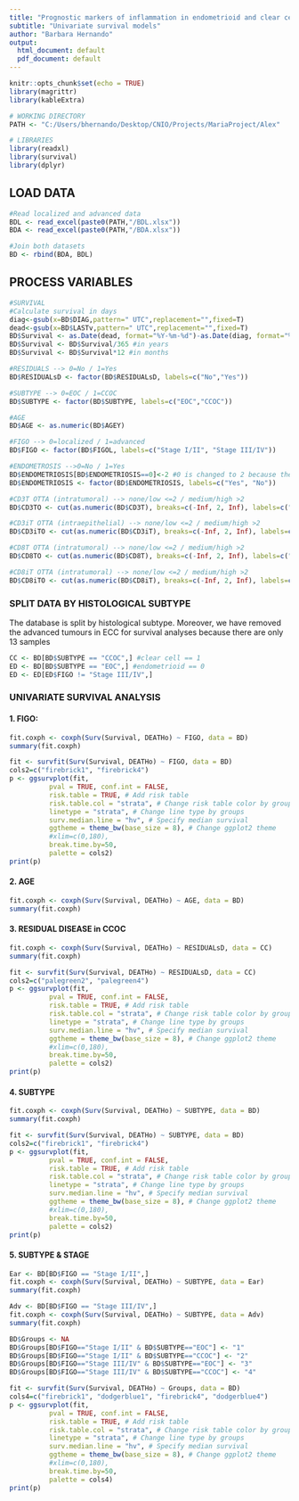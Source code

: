 ---
title: "Prognostic markers of inflammation in endometrioid and clear cell ovarian cancer"
subtitle: "Univariate survival models"
author: "Barbara Hernando"
output: 
  html_document: default
  pdf_document: default
---

```{r setup, include=FALSE}
knitr::opts_chunk$set(echo = TRUE)
library(magrittr)
library(kableExtra)

# WORKING DIRECTORY
PATH <- "C:/Users/bhernando/Desktop/CNIO/Projects/MariaProject/Alex"

# LIBRARIES
library(readxl)
library(survival)
library(dplyr)
```

## LOAD DATA

```{r load_data, warning=FALSE}
#Read localized and advanced data 
BDL <- read_excel(paste0(PATH,"/BDL.xlsx"))
BDA <- read_excel(paste0(PATH,"/BDA.xlsx"))

#Join both datasets
BD <- rbind(BDA, BDL)
```

## PROCESS VARIABLES

```{r process_data}
#SURVIVAL
#Calculate survival in days
diag<-gsub(x=BD$DIAG,pattern=" UTC",replacement="",fixed=T)
dead<-gsub(x=BD$LASTv,pattern=" UTC",replacement="",fixed=T)
BD$Survival <- as.Date(dead, format="%Y-%m-%d")-as.Date(diag, format="%Y-%m-%d") #in days
BD$Survival <- BD$Survival/365 #in years
BD$Survival <- BD$Survival*12 #in months

#RESIDUALS --> 0=No / 1=Yes
BD$RESIDUALsD <- factor(BD$RESIDUALsD, labels=c("No","Yes"))

#SUBTYPE --> 0=EOC / 1=CCOC
BD$SUBTYPE <- factor(BD$SUBTYPE, labels=c("EOC","CCOC"))

#AGE
BD$AGE <- as.numeric(BD$AGEY)

#FIGO --> 0=localized / 1=advanced
BD$FIGO <- factor(BD$FIGOL, labels=c("Stage I/II", "Stage III/IV"))

#ENDOMETROSIS -->0=No / 1=Yes
BD$ENDOMETRIOSIS[BD$ENDOMETRIOSIS==0]<-2 #0 is changed to 2 because the reference category is Yes
BD$ENDOMETRIOSIS <- factor(BD$ENDOMETRIOSIS, labels=c("Yes", "No"))

#CD3T OTTA (intratumoral) --> none/low <=2 / medium/high >2
BD$CD3TO <- cut(as.numeric(BD$CD3T), breaks=c(-Inf, 2, Inf), labels=c("None/Low","Medium/High"))

#CD3iT OTTA (intraepithelial) --> none/low <=2 / medium/high >2
BD$CD3iTO <- cut(as.numeric(BD$CD3iT), breaks=c(-Inf, 2, Inf), labels=c("None/Low","Medium/High"))

#CD8T OTTA (intratumoral) --> none/low <=2 / medium/high >2
BD$CD8TO <- cut(as.numeric(BD$CD8T), breaks=c(-Inf, 2, Inf), labels=c("None/Low","Medium/High"))

#CD8iT OTTA (intratumoral) --> none/low <=2 / medium/high >2
BD$CD8iTO <- cut(as.numeric(BD$CD8iT), breaks=c(-Inf, 2, Inf), labels=c("None/Low","Medium/High"))
```

### SPLIT DATA BY HISTOLOGICAL SUBTYPE
The database is split by histological subtype. Moreover, we have removed the advanced tumours in ECC for survival analyses because there are only 13 samples
```{r subtypes}
CC <- BD[BD$SUBTYPE == "CCOC",] #clear cell == 1
ED <- BD[BD$SUBTYPE == "EOC",] #endometrioid == 0
ED <- ED[ED$FIGO != "Stage III/IV",]
```

### UNIVARIATE SURVIVAL ANALYSIS
#### 1. FIGO:
```{r univariate_figo}
fit.coxph <- coxph(Surv(Survival, DEATHo) ~ FIGO, data = BD)
summary(fit.coxph)
```

```{r km_figo}
fit <- survfit(Surv(Survival, DEATHo) ~ FIGO, data = BD)
cols2=c("firebrick1", "firebrick4")
p <- ggsurvplot(fit,
          pval = TRUE, conf.int = FALSE,
          risk.table = TRUE, # Add risk table
          risk.table.col = "strata", # Change risk table color by groups
          linetype = "strata", # Change line type by groups
          surv.median.line = "hv", # Specify median survival
          ggtheme = theme_bw(base_size = 8), # Change ggplot2 theme
          #xlim=c(0,180),
          break.time.by=50,
          palette = cols2)
print(p)
```

#### 2. AGE
```{r univariate_age}
fit.coxph <- coxph(Surv(Survival, DEATHo) ~ AGE, data = BD)
summary(fit.coxph)
```

#### 3. RESIDUAL DISEASE in CCOC
```{r univariate_residuals}
fit.coxph <- coxph(Surv(Survival, DEATHo) ~ RESIDUALsD, data = CC)
summary(fit.coxph)
```

```{r km2}
fit <- survfit(Surv(Survival, DEATHo) ~ RESIDUALsD, data = CC)
cols2=c("palegreen2", "palegreen4")
p <- ggsurvplot(fit,
          pval = TRUE, conf.int = FALSE,
          risk.table = TRUE, # Add risk table
          risk.table.col = "strata", # Change risk table color by groups
          linetype = "strata", # Change line type by groups
          surv.median.line = "hv", # Specify median survival
          ggtheme = theme_bw(base_size = 8), # Change ggplot2 theme
          #xlim=c(0,180),
          break.time.by=50,
          palette = cols2)
print(p)
```

#### 4. SUBTYPE
```{r univariate_subtype}
fit.coxph <- coxph(Surv(Survival, DEATHo) ~ SUBTYPE, data = BD)
summary(fit.coxph)
```

```{r km3}
fit <- survfit(Surv(Survival, DEATHo) ~ SUBTYPE, data = BD)
cols2=c("firebrick1", "firebrick4")
p <- ggsurvplot(fit,
          pval = TRUE, conf.int = FALSE,
          risk.table = TRUE, # Add risk table
          risk.table.col = "strata", # Change risk table color by groups
          linetype = "strata", # Change line type by groups
          surv.median.line = "hv", # Specify median survival
          ggtheme = theme_bw(base_size = 8), # Change ggplot2 theme
          #xlim=c(0,180),
          break.time.by=50,
          palette = cols2)
print(p)
```

#### 5. SUBTYPE & STAGE
```{r univariate_subtype_early}
Ear <- BD[BD$FIGO == "Stage I/II",]
fit.coxph <- coxph(Surv(Survival, DEATHo) ~ SUBTYPE, data = Ear)
summary(fit.coxph)
```

```{r univariate_subtype_advanced}
Adv <- BD[BD$FIGO == "Stage III/IV",]
fit.coxph <- coxph(Surv(Survival, DEATHo) ~ SUBTYPE, data = Adv)
summary(fit.coxph)
```

```{r km5}
BD$Groups <- NA
BD$Groups[BD$FIGO=="Stage I/II" & BD$SUBTYPE=="EOC"] <- "1"
BD$Groups[BD$FIGO=="Stage I/II" & BD$SUBTYPE=="CCOC"] <- "2"
BD$Groups[BD$FIGO=="Stage III/IV" & BD$SUBTYPE=="EOC"] <- "3"
BD$Groups[BD$FIGO=="Stage III/IV" & BD$SUBTYPE=="CCOC"] <- "4"

fit <- survfit(Surv(Survival, DEATHo) ~ Groups, data = BD)
cols4=c("firebrick1", "dodgerblue1", "firebrick4", "dodgerblue4")
p <- ggsurvplot(fit,
          pval = TRUE, conf.int = FALSE,
          risk.table = TRUE, # Add risk table
          risk.table.col = "strata", # Change risk table color by groups
          linetype = "strata", # Change line type by groups
          surv.median.line = "hv", # Specify median survival
          ggtheme = theme_bw(base_size = 8), # Change ggplot2 theme
          #xlim=c(0,180),
          break.time.by=50,
          palette = cols4)
print(p)
```














